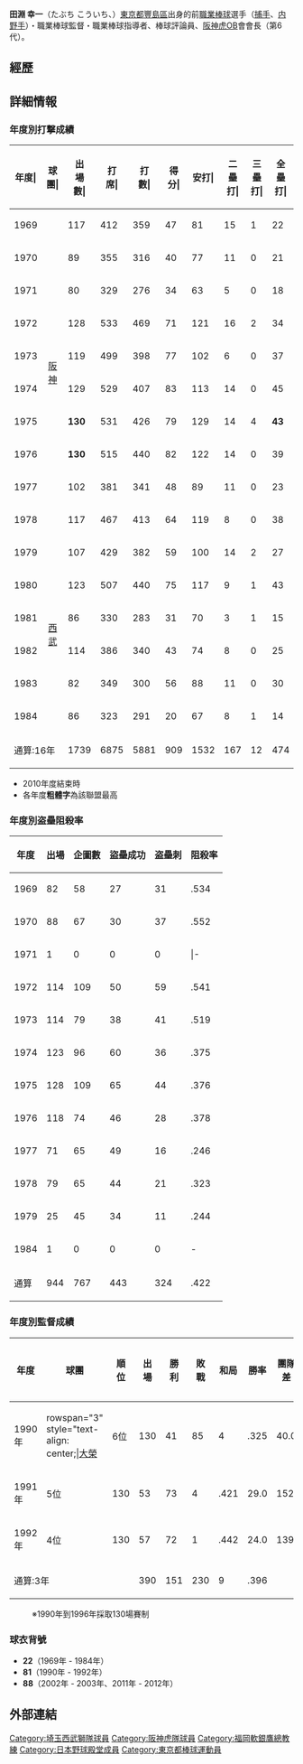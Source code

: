 {{Infobox NPB player|
bgcolor1=#900|
bgcolor2=#600|
textcolor1=#FFF|
textcolor2=#FC0|
image=Tabuchi koichi.jpg|
width=280|
name=田淵幸一|
position=教練|
team=|
number=|
bats=右|
throws=右|
birthdate={{birth_date_and_age|1946|9|24|}}|
birthplace=[[日本|日本]] [[東京都|東京都]][[豐島區|豐島區]]|
debutyear=1969年4月12日|
debutteam=[[阪神虎|阪神虎]]|
statyear=1984年|
stat1label=出場數|
stat1value=|
stat2label=打擊率|
stat2value=|
stat3label=安打|
stat3value=|
stat4label=全壘打|
stat4value=|
stat5label=打點|
stat5value=|
stat6label=盜壘|
stat6value=|
teams=<nowiki></nowiki>
* 法政大学中学高等学校
* 法政大学野球部
* [[阪神虎|阪神虎]] (1969 - 1978)
* [[埼玉西武獅|西武獅]] (1979 - 1984)
教練
* [[福岡軟體銀行鷹|福岡大榮鷹]] (1990 - 1992)
* 阪神虎 (2002 - 2003)
* [[東北樂天金鷹|東北樂天金鷹]] (2011 - 2012)
}}
'''田淵 幸一'''（たぶち こういち、{{bd|1946年|9月24日||}}）[[東京都|東京都]][[豐島區|豐島區]]出身的前[[職業棒球|職業棒球]]選手（[[捕手|捕手]]、[[内野手|内野手]]）・職業棒球監督・職業棒球指導者、棒球評論員、[[阪神虎|阪神虎]]OB會會長（第6代）。

==經歷==
== 詳細情報 ==
=== 年度別打撃成績 ===
{| class="wikitable" style="text-align:right; font-size:small"
|-bgcolor="#efefef"
!年度|!!球團|!!出<br>場<br>數|!!打<br>席|!!打<br>數|!!得分|!!安打|!!二<br>壘<br>打|!!三<br>壘<br>打|!!全<br>壘<br>打|!!壘<br>打<br>數|!!打點|!!盜壘|!!盜<br>壘<br>刺|!!觸擊|!!犧<br>牲<br>打|!!保送|!!敬遠|!!觸身|!!三振|!!雙殺|!!打<br>擊<br>率|!!上<br>壘<br>率|!!長<br>打<br>率|!!OPS
|-
|style="text-align: center;"|1969
|rowspan="10" style="text-align: center;"|[[阪神虎|阪神]]
|117||412||359||47||81||15||1||22||164||56||1||6||0||2||42||1||9||98||12||.226||.320||.457||.777
|-
|style="text-align: center;"|1970
|89||355||316||40||77||11||0||21||151||40||1||2||0||0||32||3||7||74||6||.244||.327||.478||.805
|-
|style="text-align: center;"|1971
|80||329||276||34||63||5||0||18||122||45||2||2||0||2||45||3||6||68||8||.228||.347||.442||.789
|-
|style="text-align: center;"|1972
|128||533||469||71||121||16||2||34||243||82||2||1||0||3||55||14||6||'''91'''||12||.258||.341||.518||.860
|-
|style="text-align: center;"|1973
|119||499||398||77||102||6||0||37||219||90||0||2||0||7||85||24||9||69||16||.256||.393||.550||.943
|-
|style="text-align: center;"|1974
|129||529||407||83||113||14||0||45||262||95||2||2||0||4||102||28||'''16'''||67||13||.278||.437||.644||1.080
|-
|style="text-align: center;"|1975
|'''130'''||531||426||79||129||14||4||'''43'''||'''280'''||90||2||2||0||2||88||25||'''15'''||64||18||.303||.437||.657||1.094
|-
|style="text-align: center;"|1976
|'''130'''||515||440||82||122||14||0||39||253||89||1||0||0||2||65||8||8||56||12||.277||.379||.575||.954
|-
|style="text-align: center;"|1977
|102||381||341||48||89||11||0||23||169||59||2||0||0||2||32||4||6||40||11||.261||.333||.496||.829
|-
|style="text-align: center;"|1978
|117||467||413||64||119||8||0||38||241||89||1||2||0||2||44||5||8||50||9||.288||.366||.584||.950
|-
|style="text-align: center;"|1979
|rowspan="6" style="text-align: center;"|[[埼玉西武獅|西武]]
|107||429||382||59||100||14||2||27||199||69||0||1||0||4||33||1||10||54||9||.262||.333||.521||.854
|-
|style="text-align: center;"|1980
|123||507||440||75||117||9||1||43||257||97||3||3||0||5||49||3||13||79||13||.266||.353||.584||.937
|-
|style="text-align: center;"|1981
|86||330||283||31||70||3||1||15||120||49||0||0||0||3||40||2||4||39||11||.247||.345||.424||.769
|-
|style="text-align: center;"|1982
|114||386||340||43||74||8||0||25||157||59||0||1||0||3||40||1||3||51||6||.218||.303||.462||.765
|-
|style="text-align: center;"|1983
|82||349||300||56||88||11||0||30||189||71||1||0||0||1||43||2||5||31||5||.293||.390||.630||1.020
|-
|style="text-align: center;"|1984
|86||323||291||20||67||8||1||14||119||55||0||0||0||1||28||1||3||41||15||.230||.303||.409||.712
|-
!colspan="2"|通算:16年
|1739||6875||5881||909||1532||167||12||474||3145||1135||18||24||0||43||823||125||128||972||176||.260||.361||.535||.896
|}
*  2010年度結束時
* 各年度'''粗體字'''為該聯盟最高

=== 年度別盗壘阻殺率 ===
{| class="wikitable" style="text-align: right; font-size: small;"
|-
!年度!!出場!!企圖數!!盜壘成功!!盗壘刺!! 阻殺率
|-
|1969||82||58||27||31||.534
|-
|1970||88||67||30||37||.552
|-
|1971||1||0||0||0|||-
|-
|1972||114||109||50||59||.541
|-
|1973||114||79||38||41||.519
|-
|1974||123||96||60||36||.375
|-
|1975||128||109||65||44||.376
|-
|1976||118||74||46||28||.378
|-
|1977||71||65||49||16||.246
|-
|1978||79||65||44||21||.323
|-
|1979||25||45||34||11||.244
|-
|1984||1||0||0||0||-
|-
!通算
|944||767||443||324||.422
|}

=== 年度別監督成績 ===
{| class="wikitable" style="text-align: right;"
!年度!!球團!!順位!!出場!!勝利!!敗戰!!和局!!勝率!!團隊差!!團隊<br />本壘打!!團隊<br />打率!!團隊<br />防禦率!!年齡
|-
|1990年||rowspan="3" style="text-align: center;|[[福岡軟體銀行鷹|大榮]]
|6位||130||41||85||4||.325||40.0||116||.251||5.56||44歳
|-
|1991年
|5位||130||53||73||4||.421||29.0||152||.253||4.74||45歳
|-
|1992年
|4位||130||57||72||1||.442||24.0||139||.258||4.60||46歳
|-
!colspan="3"|通算:3年
|390||151||230||9||.396||colspan="5" style="text-align: center;"|B級3次
|}

: ※1990年到1996年採取130場賽制

=== 球衣背號 ===
* '''22'''（1969年 - 1984年）
* '''81'''（1990年 - 1992年）
* '''88'''（2002年 - 2003年、2011年 - 2012年）

==外部連結==

{{start box}}
{{s-before|[[杉浦忠|杉浦忠]]}}
{{s-title|[[福岡大榮鷹|福岡大榮鷹]]隊總教練|1990年－1992年}}
{{s-after|[[根本陸夫|根本陸夫]]}}
{{end box}}
{{東北樂天金鷹球團球員名單}}
{{正力松太郎獎}}
{{中央聯盟新人王}}

{{北京奧運棒球日本代表成員}}

{{DEFAULTSORT:T}}
[[Category:埼玉西武獅隊球員|Category:埼玉西武獅隊球員]]
[[Category:阪神虎隊球員|Category:阪神虎隊球員]]
[[Category:福岡軟銀鷹總教練|Category:福岡軟銀鷹總教練]]
[[Category:日本野球殿堂成員|Category:日本野球殿堂成員]]
[[Category:東京都棒球運動員|Category:東京都棒球運動員]]
